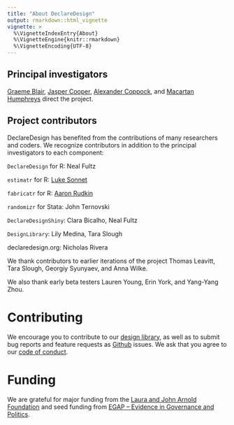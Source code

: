 ```yaml
---
title: "About DeclareDesign"
output: rmarkdown::html_vignette
vignette: >
  %\VignetteIndexEntry{About}
  %\VignetteEngine{knitr::rmarkdown}
  %\VignetteEncoding{UTF-8}
---
```


## Principal investigators

[Graeme Blair](https://graemeblair.com), [Jasper Cooper](http://jasper-cooper.com), [Alexander Coppock](http://alexandercoppock.com), and [Macartan Humphreys](http://macartan.nyc) direct the project.

## Project contributors 

DeclareDesign has benefited from the contributions of many researchers and coders. We recognize contributors in addition to the principal investigators to each component:

`DeclareDesign` for R: Neal Fultz

`estimatr` for R: [Luke Sonnet](http://lukesonnet.com)

`fabricatr` for R: [Aaron Rudkin](http://rudkin.ca)

`randomizr` for Stata: John Ternovski

`DeclareDesignShiny`: Clara Bicalho, Neal Fultz

`DesignLibrary`: Lily Medina, Tara Slough

declaredesign.org: Nicholas Rivera

We thank contributors to earlier iterations of the project Thomas Leavitt, Tara Slough, Georgiy Syunyaev, and Anna Wilke.

We also thank early beta testers Lauren Young, Erin York, and Yang-Yang Zhou.

# Contributing

We  encourage you to contribute to our [design library](/library/), 
as well as to submit bug reports and feature requests as [Github](https://github.com/DeclareDesign) issues. 
We ask that you agree to our [code of conduct](/conduct/).

# Funding

We are grateful for major funding from the [Laura and John Arnold Foundation](http://www.arnoldfoundation.org/)
and seed funding from [EGAP -- Evidence in Governance and Politics](http://egap.org).

